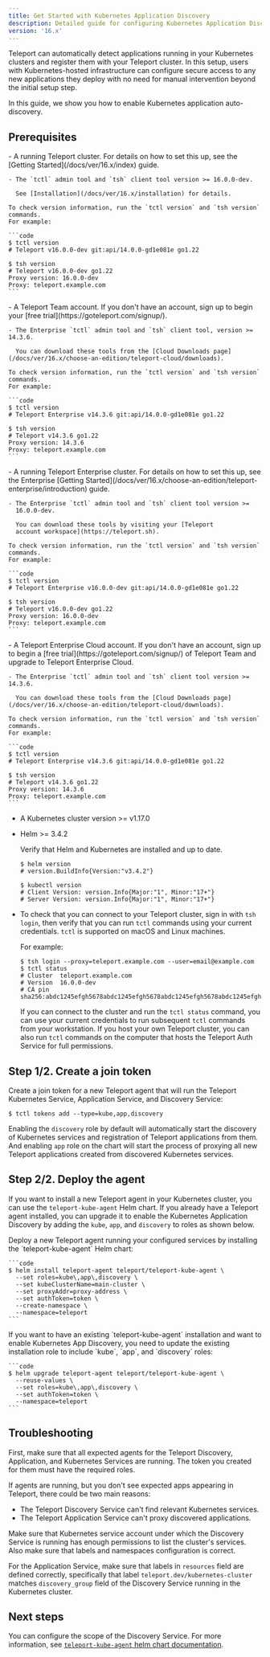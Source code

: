 ```yaml
---
title: Get Started with Kubernetes Application Discovery
description: Detailed guide for configuring Kubernetes Application Discovery.
version: '16.x'
---
```


Teleport can automatically detect applications running in your Kubernetes
clusters and register them with your Teleport cluster. In this setup, users with
Kubernetes-hosted infrastructure can configure secure access to any new
applications they deploy with no need for manual intervention beyond the initial
setup step.

In this guide, we show you how to enable Kubernetes application auto-discovery.

## Prerequisites

<Tabs>
  <Tab title="Teleport Community Edition">
    - A running Teleport cluster. For details on how to set this up, see the
      [Getting Started](/docs/ver/16.x/index) guide.

    - The `tctl` admin tool and `tsh` client tool version >= 16.0.0-dev.

      See [Installation](/docs/ver/16.x/installation) for details.

    To check version information, run the `tctl version` and `tsh version` commands.
    For example:

    ```code
    $ tctl version
    # Teleport v16.0.0-dev git:api/14.0.0-gd1e081e go1.22
      
    $ tsh version
    # Teleport v16.0.0-dev go1.22
    Proxy version: 16.0.0-dev
    Proxy: teleport.example.com
    ```
  </Tab>

  <Tab title="Teleport Team">
    - A Teleport Team account. If you don't have an account, sign
      up to begin your [free trial](https://goteleport.com/signup/).

    - The Enterprise `tctl` admin tool and `tsh` client tool, version >= 14.3.6.

      You can download these tools from the [Cloud Downloads page](/docs/ver/16.x/choose-an-edition/teleport-cloud/downloads).

    To check version information, run the `tctl version` and `tsh version` commands.
    For example:

    ```code
    $ tctl version
    # Teleport Enterprise v14.3.6 git:api/14.0.0-gd1e081e go1.22
      
    $ tsh version
    # Teleport v14.3.6 go1.22
    Proxy version: 14.3.6
    Proxy: teleport.example.com
    ```
  </Tab>

  <Tab title="Teleport Enterprise">
    - A running Teleport Enterprise cluster. For details on how to set this up, see the Enterprise
      [Getting Started](/docs/ver/16.x/choose-an-edition/teleport-enterprise/introduction) guide.

    - The Enterprise `tctl` admin tool and `tsh` client tool version >=
      16.0.0-dev.

      You can download these tools by visiting your [Teleport
      account workspace](https://teleport.sh).

    To check version information, run the `tctl version` and `tsh version` commands.
    For example:

    ```code
    $ tctl version
    # Teleport Enterprise v16.0.0-dev git:api/14.0.0-gd1e081e go1.22
      
    $ tsh version
    # Teleport v16.0.0-dev go1.22
    Proxy version: 16.0.0-dev
    Proxy: teleport.example.com
    ```
  </Tab>

  <Tab title="Teleport Enterprise Cloud">
    - A Teleport Enterprise Cloud account. If you don't have an account,
      sign up to begin a [free trial](https://goteleport.com/signup/)  of Teleport Team
      and upgrade to Teleport Enterprise Cloud.

    - The Enterprise `tctl` admin tool and `tsh` client tool version >= 14.3.6.

      You can download these tools from the [Cloud Downloads page](/docs/ver/16.x/choose-an-edition/teleport-cloud/downloads).

    To check version information, run the `tctl version` and `tsh version` commands.
    For example:

    ```code
    $ tctl version
    # Teleport Enterprise v14.3.6 git:api/14.0.0-gd1e081e go1.22
      
    $ tsh version
    # Teleport v14.3.6 go1.22
    Proxy version: 14.3.6
    Proxy: teleport.example.com
    ```
  </Tab>
</Tabs>

- A Kubernetes cluster version >=
  v1.17.0

- Helm >= 3.4.2

  Verify that Helm and Kubernetes are installed and up to date.

  ```code
  $ helm version
  # version.BuildInfo{Version:"v3.4.2"}

  $ kubectl version
  # Client Version: version.Info{Major:"1", Minor:"17+"}
  # Server Version: version.Info{Major:"1", Minor:"17+"}
  ```

- To check that you can connect to your Teleport cluster, sign in with `tsh login`, then
  verify that you can run `tctl` commands using your current credentials.
  `tctl` is supported on macOS and Linux machines.

  For example:
  ```code
  $ tsh login --proxy=teleport.example.com --user=email@example.com
  $ tctl status
  # Cluster  teleport.example.com
  # Version  16.0.0-dev
  # CA pin   sha256:abdc1245efgh5678abdc1245efgh5678abdc1245efgh5678abdc1245efgh5678
  ```
  If you can connect to the cluster and run the `tctl status` command, you can use your
  current credentials to run subsequent `tctl` commands from your workstation.
  If you host your own Teleport cluster, you can also run `tctl` commands on the computer that
  hosts the Teleport Auth Service for full permissions.

## Step 1/2. Create a join token

Create a join token for a new Teleport agent that will run the Teleport
Kubernetes Service, Application Service, and Discovery Service:

```code
$ tctl tokens add --type=kube,app,discovery
```

Enabling the `discovery` role by default will automatically start the discovery
of Kubernetes services and registration of Teleport applications from them. And
enabling `app` role on the chart will start the process of proxying all new
Teleport applications created from discovered Kubernetes services.

## Step 2/2. Deploy the agent

If you want to install a new Teleport agent in your Kubernetes cluster, you can
use the `teleport-kube-agent` Helm chart. If you already have a Teleport agent
installed, you can upgrade it to enable the Kubernetes Application Discovery
by adding the `kube`, `app`, and `discovery` to roles as shown below.

<Tabs>
  <Tab title="Install a new agent">
    Deploy a new Teleport agent running your configured services by installing the
    `teleport-kube-agent` Helm chart:

    ```code
    $ helm install teleport-agent teleport/teleport-kube-agent \
      --set roles=kube\,app\,discovery \
      --set kubeClusterName=main-cluster \
      --set proxyAddr=proxy-address \
      --set authToken=token \
      --create-namespace \
      --namespace=teleport
    ```
  </Tab>

  <Tab title="Upgrade an existing agent">
    If you want to have an existing `teleport-kube-agent` installation and want to enable
    Kubernetes App Discovery, you need to update the existing installation role to
    include `kube`, `app`, and `discovery` roles:

    ```code
    $ helm upgrade teleport-agent teleport/teleport-kube-agent \
      --reuse-values \
      --set roles=kube\,app\,discovery \
      --set authToken=token \
      --namespace=teleport
    ```
  </Tab>
</Tabs>

## Troubleshooting

First, make sure that all expected agents for the Teleport Discovery,
Application, and Kubernetes Services are running. The token you created for them
must have the required roles.

If agents are running, but you don't see expected apps appearing in Teleport,
there could be two main reasons:

- The Teleport Discovery Service can't find relevant Kubernetes services.
- The Teleport Application Service can't proxy discovered applications.

Make sure that Kubernetes service account under which the Discovery Service is
running has enough permissions to list the cluster's services. Also make sure
that labels and namespaces configuration is correct.

For the Application Service, make sure that labels in `resources` field are defined correctly, specifically that label
`teleport.dev/kubernetes-cluster` matches `discovery_group` field of the Discovery Service running in the Kubernetes cluster.

## Next steps

You can configure the scope of the Discovery Service. For more information, see
[`teleport-kube-agent` helm chart
documentation](/docs/ver/16.x/reference/helm-reference/teleport-kube-agent).
